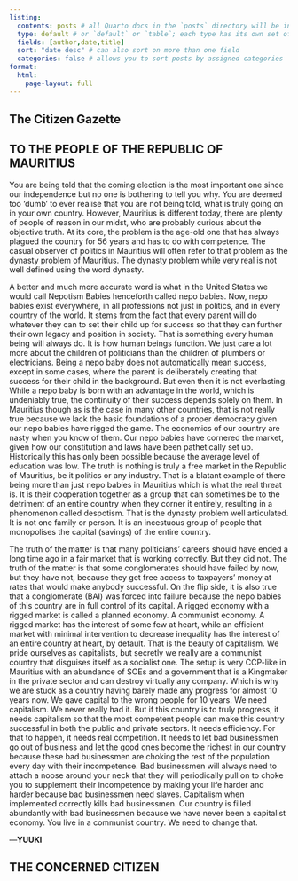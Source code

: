 ```yaml
---
listing: 
  contents: posts # all Quarto docs in the `posts` directory will be included on your listing page
  type: default # or `default` or `table`; each type has its own set of yaml options to include
  fields: [author,date,title]
  sort: "date desc" # can also sort on more than one field
  categories: false # allows you to sort posts by assigned categories
format: 
  html:
    page-layout: full
---
```


:::{.box .bs-right}

# The Citizen Gazette
:::

:::{.box .bs-bottom .ji}
:::{.center}
## TO THE PEOPLE OF THE REPUBLIC OF MAURITIUS   
:::

You are being told that the coming election is the most important one since our independence but no one is bothering to tell you why. You are deemed too 'dumb' to ever realise that you are not being told, what is truly going on in your own country. However, Mauritius is different today, there are plenty of people of reason in our midst, who are probably curious about the objective truth. At its core, the problem is the age-old one that has always plagued the country for 56 years and has to do with competence. The casual observer of politics in Mauritius will often refer to that problem as the dynasty problem of Mauritius. The dynasty problem while very real is not well defined using the word dynasty. 

A better and much more accurate word is what in the United States we would call Nepotism Babies henceforth called nepo babies. Now, nepo babies exist everywhere, in all professions not just in politics, and in every country of the world. It stems from the fact that every parent will do whatever they can to set their child up for success so that they can further their own legacy and position in society. That is something every human being will always do. It is how human beings function. We just care a lot more about the children of politicians than the children of plumbers or electricians. Being a nepo baby does not automatically mean success, except in some cases, where the parent is deliberately creating that success for their child in the background. But even then it is not everlasting. While a nepo baby is born with an advantage in the world, which is undeniably true, the continuity of their success depends solely on them. In Mauritius though as is the case in many other countries, that is not really true because we lack the basic foundations of a proper democracy given our nepo babies have rigged the game. The economics of our country are nasty when you know of them. Our nepo babies have cornered the market, given how our constitution and laws have been pathetically set up. Historically this has only been possible because the average level of education was low. The truth is nothing is truly a free market in the Republic of Mauritius, be it politics or any industry. That is a blatant example of there being more than just nepo babies in Mauritius which is what the real threat is. It is their cooperation together as a group that can sometimes be to the detriment of an entire country when they corner it entirely, resulting in a phenomenon called despotism. That is the dynasty problem well articulated. It is not one family or person. It is an incestuous group of people that monopolises the capital (savings) of the entire country.

The truth of the matter is that many politicians' careers should have ended a long time ago in a fair market that is working correctly. But they did not. The truth of the matter is that some conglomerates should have failed by now, but they have not, because they get free access to taxpayers' money at rates that would make anybody successful. On the flip side, it is also true that a conglomerate (BAI) was forced into failure because the nepo babies of this country are in full control of its capital. A rigged economy with a rigged market is called a planned economy. A communist economy. A rigged market has the interest of some few at heart, while an efficient market with minimal intervention to decrease inequality has the interest of an entire country at heart, by default. That is the beauty of capitalism. We pride ourselves as capitalists, but secretly we really are a communist country that disguises itself as a socialist one. The setup is very CCP-like in Mauritius with an abundance of SOEs and a government that is a Kingmaker in the private sector and can destroy virtually any company. Which is why we are stuck as a country having barely made any progress for almost 10 years now. We gave capital to the wrong people for 10 years. We need capitalism. We never really had it. But if this country is to truly progress, it needs capitalism so that the most competent people can make this country successful in both the public and private sectors. It needs efficiency. For that to happen, it needs real competition. It needs to let bad businessmen go out of business and let the good ones become the richest in our country because these bad businessmen are choking the rest of the population every day with their incompetence. Bad businessmen will always need to attach a noose around your neck that they will periodically pull on to choke you to supplement their incompetence by making your life harder and harder because bad businessmen need slaves. Capitalism when implemented correctly kills bad businessmen. Our country is filled abundantly with bad businessmen because we have never been a capitalist economy. You live in a communist country. We need to change that.

---**YUUKI**


:::

:::{.center .box .bs-right}
# THE CONCERNED CITIZEN
:::
